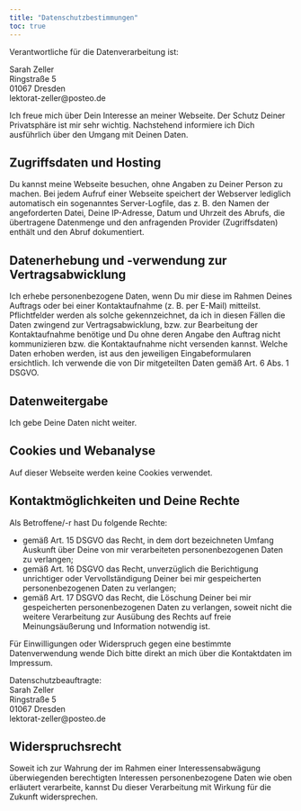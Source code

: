 ```yaml
---
title: "Datenschutzbestimmungen"
toc: true
---
```


Verantwortliche für die Datenverarbeitung ist:

Sarah Zeller\
Ringstraße 5\
01067 Dresden\
lektorat-zeller\@posteo.de

Ich freue mich über Dein Interesse an meiner Webseite. Der Schutz Deiner Privatsphäre ist mir sehr wichtig. Nachstehend informiere ich Dich ausführlich über den Umgang mit Deinen Daten.

## Zugriffsdaten und Hosting

Du kannst meine Webseite besuchen, ohne Angaben zu Deiner Person zu machen. Bei jedem Aufruf einer Webseite speichert der Webserver lediglich automatisch ein sogenanntes Server-Logfile, das z. B. den Namen der angeforderten Datei, Deine IP-Adresse, Datum und Uhrzeit des Abrufs, die übertragene Datenmenge und den anfragenden Provider (Zugriffsdaten) enthält und den Abruf dokumentiert.

## Datenerhebung und -verwendung zur Vertragsabwicklung

Ich erhebe personenbezogene Daten, wenn Du mir diese im Rahmen Deines Auftrags oder bei einer Kontaktaufnahme (z. B. per E-Mail) mitteilst. Pflichtfelder werden als solche gekennzeichnet, da ich in diesen Fällen die Daten zwingend zur Vertragsabwicklung, bzw. zur Bearbeitung der Kontaktaufnahme benötige und Du ohne deren Angabe den Auftrag nicht kommunizieren bzw. die Kontaktaufnahme nicht versenden kannst. Welche Daten erhoben werden, ist aus den jeweiligen Eingabeformularen ersichtlich. Ich verwende die von Dir mitgeteilten Daten gemäß Art. 6 Abs. 1 DSGVO.

## Datenweitergabe

Ich gebe Deine Daten nicht weiter.

## Cookies und Webanalyse

Auf dieser Webseite werden keine Cookies verwendet.

## Kontaktmöglichkeiten und Deine Rechte

Als Betroffene/-r hast Du folgende Rechte:

-   gemäß Art. 15 DSGVO das Recht, in dem dort bezeichneten Umfang Auskunft über Deine von mir verarbeiteten personenbezogenen Daten zu verlangen;
-   gemäß Art. 16 DSGVO das Recht, unverzüglich die Berichtigung unrichtiger oder Vervollständigung Deiner bei mir gespeicherten personenbezogenen Daten zu verlangen;
-   gemäß Art. 17 DSGVO das Recht, die Löschung Deiner bei mir gespeicherten personenbezogenen Daten zu verlangen, soweit nicht die weitere Verarbeitung zur Ausübung des Rechts auf freie Meinungsäußerung und Information notwendig ist.

Für Einwilligungen oder Widerspruch gegen eine bestimmte Datenverwendung wende Dich bitte direkt an mich über die Kontaktdaten im Impressum.

Datenschutzbeauftragte:\
Sarah Zeller\
Ringstraße 5\
01067 Dresden\
lektorat-zeller\@posteo.de

## Widerspruchsrecht

Soweit ich zur Wahrung der im Rahmen einer Interessensabwägung überwiegenden berechtigten Interessen personenbezogene Daten wie oben erläutert verarbeite, kannst Du dieser Verarbeitung mit Wirkung für die Zukunft widersprechen.
